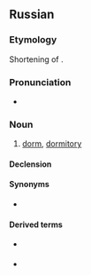 ==Russian==

===Etymology===
Shortening of {{m|ru|общежи́тие|}}.

===Pronunciation===
* {{ru-IPA|обща́га}}

===Noun===
{{ru-noun+|обща́га}}

# {{lb|ru|colloquial|slang}} [[dorm]], [[dormitory]]

====Declension====
{{ru-noun-table|обща́га}}

====Synonyms====
* {{l|ru|общежи́тие}}

====Derived terms====
* {{l|ru|общажник}} {{pos n}}
* {{l|ru|общажный}} {{pos a}}